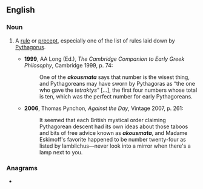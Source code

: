 ==English==

===Noun===
{{en-noun|akousmata}}

# {{label|en|philosophy}} A [[rule]] or [[precept]], especially one of the list of rules laid down by [[w:Pythagorus|Pythagorus]].
#* '''1999''', AA Long (Ed.), ''The Cambridge Companion to Early Greek Philosophy'', Cambridge 1999, p. 74:
#*: One of the '''''akousmata''''' says that number is the wisest thing, and Pythagoreans may have sworn by Pythagoras as “the one who gave the ''tetraktys''” [...], the first four numbers whose total is ten, which was the perfect number for early Pythagoreans.
#* '''2006''', Thomas Pynchon, ''Against the Day'', Vintage 2007, p. 261:
#*: It seemed that each British mystical order claiming Pythagorean descent had its own ideas about those taboos and bits of free advice known as '''''akousmata''''', and Madame Eskimoff's favorite happened to be number twenty-four as listed by Iamblichus—never look into a mirror when there's a lamp next to you.

===Anagrams===
* {{l|en|mousaka}}